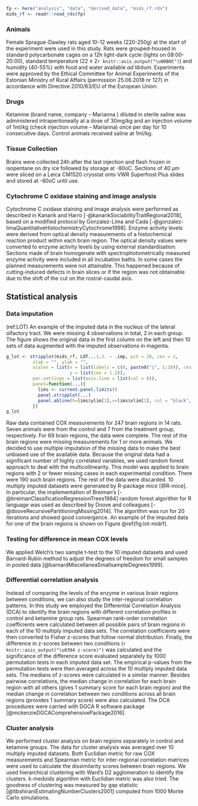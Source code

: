 
```r
fp <- here("analysis", "data", "derived_data", "mids_rf.rds")
mids_rf <- readr::read_rds(fp)
```

### Animals
Female Sprague-Dawley rats aged 10-12 weeks (220-250g) at the start of the experiment were used in this study. Rats were grouped-housed in standard polycarbonate cages on a 12h light-dark cycle (lights on 08:00-20:00), standard temperature (22 ± 2`r knitr::asis_output("\u00B0C")`) and humidity (40-55%) with food and water available _ad libitum_. Experiments were approved by the Ethical Committee for Animal Experiments of the Estonian Ministry of Rural Affairs (permission 25.06.2018 nr 127) in accordance with Directive 2010/63/EU of the European Union.

### Drugs
Ketamine (brand name, company – Marianna ) diluted in sterile saline was administered intraperitoneally at a dose of 30mg/kg and an injection volume of 1ml/kg  (check injection volume – Marianna) once per day for 10 consecutive days. Control animals received saline at 1ml/kg.

### Tissue Collection
Brains were collected 24h after the last injection and flash frozen in isopentane on dry ice followed by storage at -80oC. Sections of 40 µm were sliced on a Leica CM1520 cryostat onto VWR Superfrost Plus slides and stored at -80oC until use. 

### Cytochrome C oxidase staining and image analysis
Cytochrome C oxidase staining and image analysis were performed as described in Kanarik and Harro [-@kanarikSociabilityTraitRegional2018], based on a modified protocol by Gonzalez-Lima and Cada [-@gonzalez-limaQuantitativeHistochemistryCytochrome1998]. Enzyme activity levels were derived from optical density measurements of a histochemical reaction product within each brain region. The optical density values were converted to enzyme activity levels by using external standardisation: Sections made of brain homogenate with spectrophotometrically measured enzyme activity were included in all incubation baths. In some cases the planned measurements were not attainable. This happened because of cutting-induced defects in brain slices or if the region was not obtainable due to the shift of the cut on the rostral-caudal axis.

## Statistical analysis
### Data imputation
(ref:LOT) An example of the imputed data in the nucleus of the lateral olfactory tract. We were missing 4 observations in total, 2 in each group. The figure shows the original data in the first column on the left and then 10 sets of data augmented with the imputed observations in magenta.

```r
g_lot <- stripplot(mids_rf, LOT...1.3. ~ .imp, pch = 20, cex = 2, 
          xlab = "", ylab = "",
          scales = list(x = list(labels = c(0, paste0("i", 1:10)), cex = 1.2), 
                        y = list(cex = 1.2)), 
          par.settings = list(axis.line = list(col = 0)),
          panel=function(...){
            lims <- current.panel.limits()
            panel.stripplot(...)
            panel.abline(h=lims$ylim[1],v=lims$xlim[1], col = "black", lwd = 2)
          })
g_lot
```

Raw data contained COX measurements for 247 brain regions in 14 rats. Seven animals were from the control and 7 from the treatment group, respectively. For 69 brain regions, the data were complete. The rest of the brain regions were missing measurements for 1 or more animals. We decided to use multiple imputation of the missing data to make the best unbiased use of the available data. Because the original data had a significant number of highly correlated variables, we used random forest approach to deal with the multicollinearity. This model was applied to brain regions with 2 or fewer missing cases in each experimental condition. There were 190 such brain regions. The rest of the data were discarded. 10 multiply imputed datasets were generated by R-package *mice* [@R-mice]. In particular, the implementation of Breiman's [-@breimanClassificationRegressionTrees1984] random forest algorithm for R language was used as described by Doove and colleagues [-@dooveRecursivePartitioningMissing2014]. The algorithm was run for 20 iterations and showed good convergence. An example of the imputed data for one of the brain regions is shown on Figure \@ref(fig:lot-midrf).

### Testing for difference in mean COX levels
We applied Welch's two sample t-test to the 10 imputed datasets and used Barnard-Rubin method to adjust the degrees of freedom for small samples in pooled data [@barnardMiscellaneaSmallsampleDegrees1999]. 

### Differential correlation analysis
Instead of comparing the levels of the enzyme in various brain regions between conditions, we can also study the inter-regional correlation patterns. In this study we employed the Differential Correlation Analysis (DCA) to identify the brain regions with different correlation profiles in control and ketamine group rats. Spearman rank-order correlation coefficients were calculated between all possible pairs of brain regions in each of the 10 multiply imputed data sets. The correlation coefficients were then converted to Fisher z-scores that follow normal distribution. Finally, the difference in z-scores between two conditions (`r knitr::asis_output("\u0394 z-score)")` was calculated and the significance of the difference score evaluated separately by 1000 permutation tests in each imputed data set. The empirical p-values from the permutation tests were then averaged across the 10 multiply imputed data sets. The medians of z-scores were calculated in a similar manner. Besides pairwise correlations, the median change in correlation for each brain region with all others (gives 1 summary score for each brain region) and the median change in correlation between two conditions across all brain regions (provides 1 summary score) were also calculated. The DCA procedures were carried with DGCA R software package [@mckenzieDGCAComprehensivePackage2016].  

### Cluster analysis
We performed cluster analysis on brain regions separately in control and ketamine groups. The data for cluster analysis was averaged over 10 multiply imputed datasets. Both Euclidian metric for raw COX measurements and Spearman metric for inter-regional correlation matrices were used to calculate the dissimilarity scores between brain regions. We used hierarchical clustering with Ward's D2 agglomeration to identify the clusters. k-medoids algorithm with Euclidian metric was also tried. The goodness of clustering was measured by gap statistic [@tibshiraniEstimatingNumberClusters2001] computed from 1000 Monte Carlo simulations. 

